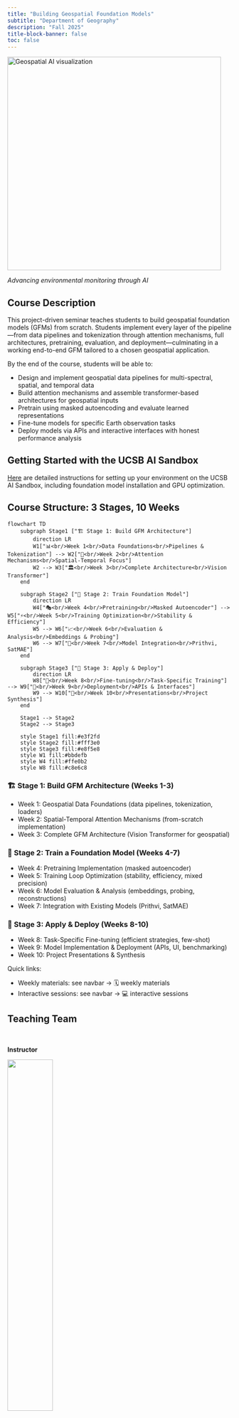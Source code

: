 ```yaml
---
title: "Building Geospatial Foundation Models"
subtitle: "Department of Geography"
description: "Fall 2025"
title-block-banner: false
toc: false
---
```


![](course-materials/images/geoai-banner.png){height=5in fig-align="center" alt="Geospatial AI visualization"}


::: {.gray-text .center-text}
*Advancing environmental monitoring through AI*
:::

## Course Description

This project-driven seminar teaches students to build geospatial foundation models (GFMs) from scratch. Students implement every layer of the pipeline—from data pipelines and tokenization through attention mechanisms, full architectures, pretraining, evaluation, and deployment—culminating in a working end-to-end GFM tailored to a chosen geospatial application.

By the end of the course, students will be able to:

- Design and implement geospatial data pipelines for multi-spectral, spatial, and temporal data
- Build attention mechanisms and assemble transformer-based architectures for geospatial inputs
- Pretrain using masked autoencoding and evaluate learned representations
- Fine-tune models for specific Earth observation tasks
- Deploy models via APIs and interactive interfaces with honest performance analysis

## Getting Started with the UCSB AI Sandbox

[Here](../installation/UCSB_AI_SANDBOX_SETUP.md) are detailed instructions for setting up your environment on the UCSB AI Sandbox, including foundation model installation and GPU optimization.

## Course Structure: 3 Stages, 10 Weeks

```mermaid
flowchart TD
    subgraph Stage1 ["🏗️ Stage 1: Build GFM Architecture"]
        direction LR
        W1["📊<br/>Week 1<br/>Data Foundations<br/>Pipelines & Tokenization"] --> W2["🧠<br/>Week 2<br/>Attention Mechanisms<br/>Spatial-Temporal Focus"]
        W2 --> W3["🏛️<br/>Week 3<br/>Complete Architecture<br/>Vision Transformer"]
    end
    
    subgraph Stage2 ["🚀 Stage 2: Train Foundation Model"]
        direction LR
        W4["🎭<br/>Week 4<br/>Pretraining<br/>Masked Autoencoder"] --> W5["⚡<br/>Week 5<br/>Training Optimization<br/>Stability & Efficiency"]
        W5 --> W6["📈<br/>Week 6<br/>Evaluation & Analysis<br/>Embeddings & Probing"]
        W6 --> W7["🔗<br/>Week 7<br/>Model Integration<br/>Prithvi, SatMAE"]
    end
    
    subgraph Stage3 ["🎯 Stage 3: Apply & Deploy"]
        direction LR
        W8["🎯<br/>Week 8<br/>Fine-tuning<br/>Task-Specific Training"] --> W9["🚀<br/>Week 9<br/>Deployment<br/>APIs & Interfaces"]
        W9 --> W10["🎤<br/>Week 10<br/>Presentations<br/>Project Synthesis"]
    end
    
    Stage1 --> Stage2
    Stage2 --> Stage3
    
    style Stage1 fill:#e3f2fd
    style Stage2 fill:#fff3e0  
    style Stage3 fill:#e8f5e8
    style W1 fill:#bbdefb
    style W4 fill:#ffe0b2
    style W8 fill:#c8e6c8
```


### 🏗️ Stage 1: Build GFM Architecture (Weeks 1-3)
- Week 1: Geospatial Data Foundations (data pipelines, tokenization, loaders)
- Week 2: Spatial-Temporal Attention Mechanisms (from-scratch implementation)
- Week 3: Complete GFM Architecture (Vision Transformer for geospatial)

### 🚀 Stage 2: Train a Foundation Model (Weeks 4-7)
- Week 4: Pretraining Implementation (masked autoencoder)
- Week 5: Training Loop Optimization (stability, efficiency, mixed precision)
- Week 6: Model Evaluation & Analysis (embeddings, probing, reconstructions)
- Week 7: Integration with Existing Models (Prithvi, SatMAE)

### 🎯 Stage 3: Apply & Deploy (Weeks 8-10)
- Week 8: Task-Specific Fine-tuning (efficient strategies, few-shot)
- Week 9: Model Implementation & Deployment (APIs, UI, benchmarking)
- Week 10: Project Presentations & Synthesis

Quick links:

- Weekly materials: see navbar → 🗓️ weekly materials
- Interactive sessions: see navbar → 💻 interactive sessions

## Teaching Team

<br>

::: {.grid}
::: {.g-col-12 .g-col-md-4}

::: {.center-text .body-text-l}
**Instructor**
:::

![](course-materials/images/kelly.png){width=45% fig-align="center"}

::: {.center-text}
[**Kelly Caylor**]{.teal-text}  
**Email:** [caylor@ucsb.edu](mailto::caylor@ucsb.edu)  
**Learn more:** [Bren profile](https://bren.ucsb.edu/people/kelly-caylor)  
:::

:::

::: {.g-col-12 .g-col-md-4}

::: {.center-text .body-text-l}
**TA**
:::

![](course-materials/images/anna.png){width=45% fig-align="center"}


::: {.center-text}
[**Anna Boser**]{.teal-text}  
**Email:** [anaboser@ucsb.edu](mailto::annaboser@ucsb.edu)   
**Learn more:** [Bren profile](https://bren.ucsb.edu/people/anna-boser)
:::

:::
:::
